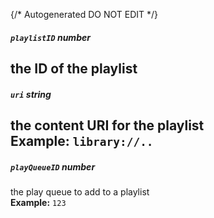 {/* Autogenerated DO NOT EDIT  */}
##### `playlistID` _number_
the ID of the playlist
---
##### `uri` _string_
the content URI for the playlist
<br/>
**Example:** `library://..`
---
##### `playQueueID` _number_
the play queue to add to a playlist
<br/>
**Example:** `123`

